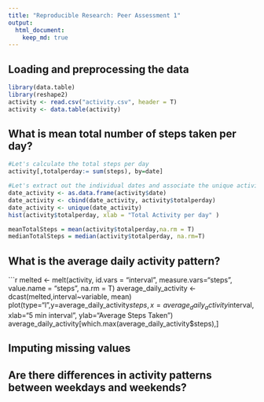 ```yaml
---
title: "Reproducible Research: Peer Assessment 1"
output: 
  html_document:
    keep_md: true
---
```


## Loading and preprocessing the data
```r
library(data.table)
library(reshape2)
activity <- read.csv("activity.csv", header = T)
activity <- data.table(activity)
```


## What is mean total number of steps taken per day?
```r
#Let's calculate the total steps per day 
activity[,totalperday:= sum(steps), by=date]

#Let's extract out the individual dates and associate the unique activity with that day
date_activity <- as.data.frame(activity$date)
date_activity <- cbind(date_activity, activity$totalperday)
date_activity <- unique(date_activity)
hist(activity$totalperday, xlab = "Total Activity per day" )
```

```r
meanTotalSteps = mean(activity$totalperday,na.rm = T)
medianTotalSteps = median(activity$totalperday, na.rm=T)
```

## What is the average daily activity pattern?
```r
melted <- melt(activity, id.vars = "interval", measure.vars="steps", value.name = "steps", na.rm = T)
average_daily_activity <- dcast(melted,interval~variable, mean)
plot(type="l",y=average_daily_activity$steps, x=average_daily_activity$interval, xlab="5 min interval", ylab="Average Steps Taken")
average_daily_activity[which.max(average_daily_activity$steps),]



## Imputing missing values



## Are there differences in activity patterns between weekdays and weekends?